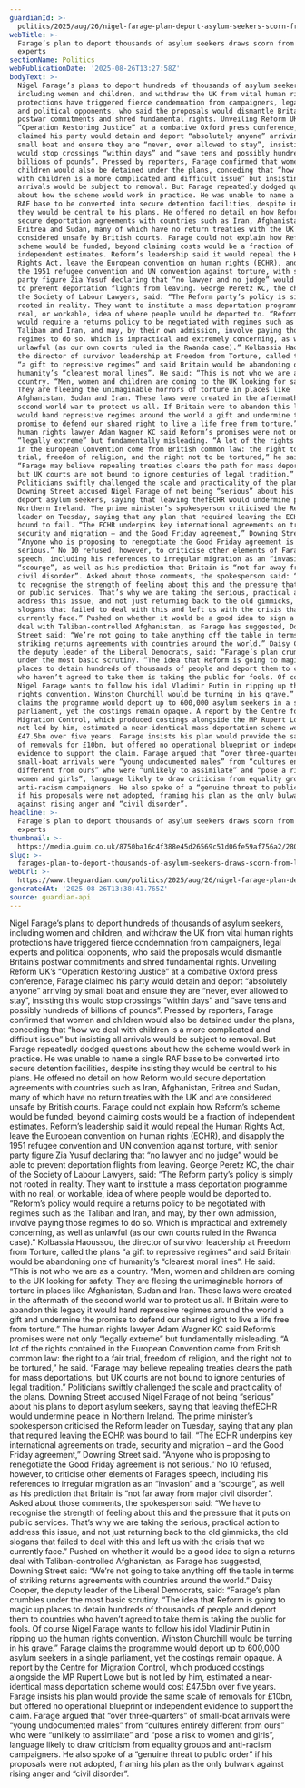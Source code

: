 ```yaml
---
guardianId: >-
  politics/2025/aug/26/nigel-farage-plan-deport-asylum-seekers-scorn-from-legal-experts
webTitle: >-
  Farage’s plan to deport thousands of asylum seekers draws scorn from legal
  experts
sectionName: Politics
webPublicationDate: '2025-08-26T13:27:58Z'
bodyText: >-
  Nigel Farage’s plans to deport hundreds of thousands of asylum seekers,
  including women and children, and withdraw the UK from vital human rights
  protections have triggered fierce condemnation from campaigners, legal experts
  and political opponents, who said the proposals would dismantle Britain’s
  postwar commitments and shred fundamental rights. Unveiling Reform UK’s
  “Operation Restoring Justice” at a combative Oxford press conference, Farage
  claimed his party would detain and deport “absolutely anyone” arriving by
  small boat and ensure they are “never, ever allowed to stay”, insisting this
  would stop crossings “within days” and “save tens and possibly hundreds of
  billions of pounds”. Pressed by reporters, Farage confirmed that women and
  children would also be detained under the plans, conceding that “how we deal
  with children is a more complicated and difficult issue” but insisting all
  arrivals would be subject to removal. But Farage repeatedly dodged questions
  about how the scheme would work in practice. He was unable to name a single
  RAF base to be converted into secure detention facilities, despite insisting
  they would be central to his plans. He offered no detail on how Reform would
  secure deportation agreements with countries such as Iran, Afghanistan,
  Eritrea and Sudan, many of which have no return treaties with the UK and are
  considered unsafe by British courts. Farage could not explain how Reform’s
  scheme would be funded, beyond claiming costs would be a fraction of
  independent estimates. Reform’s leadership said it would repeal the Human
  Rights Act, leave the European convention on human rights (ECHR), and disapply
  the 1951 refugee convention and UN convention against torture, with senior
  party figure Zia Yusuf declaring that “no lawyer and no judge” would be able
  to prevent deportation flights from leaving. George Peretz KC, the chair of
  the Society of Labour Lawyers, said: “The Reform party’s policy is simply not
  rooted in reality. They want to institute a mass deportation programme with no
  real, or workable, idea of where people would be deported to. “Reform’s policy
  would require a returns policy to be negotiated with regimes such as the
  Taliban and Iran, and may, by their own admission, involve paying those
  regimes to do so. Which is impractical and extremely concerning, as well as
  unlawful (as our own courts ruled in the Rwanda case).” Kolbassia Haoussou,
  the director of survivor leadership at Freedom from Torture, called the plans
  “a gift to repressive regimes” and said Britain would be abandoning one of
  humanity’s “clearest moral lines”. He said: “This is not who we are as a
  country. “Men, women and children are coming to the UK looking for safety.
  They are fleeing the unimaginable horrors of torture in places like
  Afghanistan, Sudan and Iran. These laws were created in the aftermath of the
  second world war to protect us all. If Britain were to abandon this legacy it
  would hand repressive regimes around the world a gift and undermine the
  promise to defend our shared right to live a life free from torture.” The
  human rights lawyer Adam Wagner KC said Reform’s promises were not only
  “legally extreme” but fundamentally misleading. “A lot of the rights contained
  in the European Convention come from British common law: the right to a fair
  trial, freedom of religion, and the right not to be tortured,” he said.
  “Farage may believe repealing treaties clears the path for mass deportations,
  but UK courts are not bound to ignore centuries of legal tradition.”
  Politicians swiftly challenged the scale and practicality of the plans.
  Downing Street accused Nigel Farage of not being “serious” about his plans to
  deport asylum seekers, saying that leaving thefECHR would undermine peace in
  Northern Ireland. The prime minister’s spokesperson criticised the Reform
  leader on Tuesday, saying that any plan that required leaving the ECHR was
  bound to fail. “The ECHR underpins key international agreements on trade,
  security and migration – and the Good Friday agreement,” Downing Street said.
  “Anyone who is proposing to renegotiate the Good Friday agreement is not
  serious.” No 10 refused, however, to criticise other elements of Farage’s
  speech, including his references to irregular migration as an “invasion” and a
  “scourge”, as well as his prediction that Britain is “not far away from major
  civil disorder”. Asked about those comments, the spokesperson said: “We have
  to recognise the strength of feeling about this and the pressure that it puts
  on public services. That’s why we are taking the serious, practical action to
  address this issue, and not just returning back to the old gimmicks, the old
  slogans that failed to deal with this and left us with the crisis that we
  currently face.” Pushed on whether it would be a good idea to sign a returns
  deal with Taliban-controlled Afghanistan, as Farage has suggested, Downing
  Street said: “We’re not going to take anything off the table in terms of
  striking returns agreements with countries around the world.” Daisy Cooper,
  the deputy leader of the Liberal Democrats, said: “Farage’s plan crumbles
  under the most basic scrutiny. “The idea that Reform is going to magic up
  places to detain hundreds of thousands of people and deport them to countries
  who haven’t agreed to take them is taking the public for fools. Of course
  Nigel Farage wants to follow his idol Vladimir Putin in ripping up the human
  rights convention. Winston Churchill would be turning in his grave.” Farage
  claims the programme would deport up to 600,000 asylum seekers in a single
  parliament, yet the costings remain opaque. A report by the Centre for
  Migration Control, which produced costings alongside the MP Rupert Lowe but is
  not led by him, estimated a near-identical mass deportation scheme would cost
  £47.5bn over five years. Farage insists his plan would provide the same scale
  of removals for £10bn, but offered no operational blueprint or independent
  evidence to support the claim. Farage argued that “over three-quarters” of
  small-boat arrivals were “young undocumented males” from “cultures entirely
  different from ours” who were “unlikely to assimilate” and “pose a risk to
  women and girls”, language likely to draw criticism from equality groups and
  anti-racism campaigners. He also spoke of a “genuine threat to public order”
  if his proposals were not adopted, framing his plan as the only bulwark
  against rising anger and “civil disorder”.
headline: >-
  Farage’s plan to deport thousands of asylum seekers draws scorn from legal
  experts
thumbnail: >-
  https://media.guim.co.uk/8750ba16c4f388e45d26569c51d06fe59af756a2/280_0_4310_3448/500.jpg
slug: >-
  farages-plan-to-deport-thousands-of-asylum-seekers-draws-scorn-from-legal-experts
webUrl: >-
  https://www.theguardian.com/politics/2025/aug/26/nigel-farage-plan-deport-asylum-seekers-scorn-from-legal-experts
generatedAt: '2025-08-26T13:38:41.765Z'
source: guardian-api
---
```

Nigel Farage’s plans to deport hundreds of thousands of asylum seekers, including women and children, and withdraw the UK from vital human rights protections have triggered fierce condemnation from campaigners, legal experts and political opponents, who said the proposals would dismantle Britain’s postwar commitments and shred fundamental rights. Unveiling Reform UK’s “Operation Restoring Justice” at a combative Oxford press conference, Farage claimed his party would detain and deport “absolutely anyone” arriving by small boat and ensure they are “never, ever allowed to stay”, insisting this would stop crossings “within days” and “save tens and possibly hundreds of billions of pounds”. Pressed by reporters, Farage confirmed that women and children would also be detained under the plans, conceding that “how we deal with children is a more complicated and difficult issue” but insisting all arrivals would be subject to removal. But Farage repeatedly dodged questions about how the scheme would work in practice. He was unable to name a single RAF base to be converted into secure detention facilities, despite insisting they would be central to his plans. He offered no detail on how Reform would secure deportation agreements with countries such as Iran, Afghanistan, Eritrea and Sudan, many of which have no return treaties with the UK and are considered unsafe by British courts. Farage could not explain how Reform’s scheme would be funded, beyond claiming costs would be a fraction of independent estimates. Reform’s leadership said it would repeal the Human Rights Act, leave the European convention on human rights (ECHR), and disapply the 1951 refugee convention and UN convention against torture, with senior party figure Zia Yusuf declaring that “no lawyer and no judge” would be able to prevent deportation flights from leaving. George Peretz KC, the chair of the Society of Labour Lawyers, said: “The Reform party’s policy is simply not rooted in reality. They want to institute a mass deportation programme with no real, or workable, idea of where people would be deported to. “Reform’s policy would require a returns policy to be negotiated with regimes such as the Taliban and Iran, and may, by their own admission, involve paying those regimes to do so. Which is impractical and extremely concerning, as well as unlawful (as our own courts ruled in the Rwanda case).” Kolbassia Haoussou, the director of survivor leadership at Freedom from Torture, called the plans “a gift to repressive regimes” and said Britain would be abandoning one of humanity’s “clearest moral lines”. He said: “This is not who we are as a country. “Men, women and children are coming to the UK looking for safety. They are fleeing the unimaginable horrors of torture in places like Afghanistan, Sudan and Iran. These laws were created in the aftermath of the second world war to protect us all. If Britain were to abandon this legacy it would hand repressive regimes around the world a gift and undermine the promise to defend our shared right to live a life free from torture.” The human rights lawyer Adam Wagner KC said Reform’s promises were not only “legally extreme” but fundamentally misleading. “A lot of the rights contained in the European Convention come from British common law: the right to a fair trial, freedom of religion, and the right not to be tortured,” he said. “Farage may believe repealing treaties clears the path for mass deportations, but UK courts are not bound to ignore centuries of legal tradition.” Politicians swiftly challenged the scale and practicality of the plans. Downing Street accused Nigel Farage of not being “serious” about his plans to deport asylum seekers, saying that leaving thefECHR would undermine peace in Northern Ireland. The prime minister’s spokesperson criticised the Reform leader on Tuesday, saying that any plan that required leaving the ECHR was bound to fail. “The ECHR underpins key international agreements on trade, security and migration – and the Good Friday agreement,” Downing Street said. “Anyone who is proposing to renegotiate the Good Friday agreement is not serious.” No 10 refused, however, to criticise other elements of Farage’s speech, including his references to irregular migration as an “invasion” and a “scourge”, as well as his prediction that Britain is “not far away from major civil disorder”. Asked about those comments, the spokesperson said: “We have to recognise the strength of feeling about this and the pressure that it puts on public services. That’s why we are taking the serious, practical action to address this issue, and not just returning back to the old gimmicks, the old slogans that failed to deal with this and left us with the crisis that we currently face.” Pushed on whether it would be a good idea to sign a returns deal with Taliban-controlled Afghanistan, as Farage has suggested, Downing Street said: “We’re not going to take anything off the table in terms of striking returns agreements with countries around the world.” Daisy Cooper, the deputy leader of the Liberal Democrats, said: “Farage’s plan crumbles under the most basic scrutiny. “The idea that Reform is going to magic up places to detain hundreds of thousands of people and deport them to countries who haven’t agreed to take them is taking the public for fools. Of course Nigel Farage wants to follow his idol Vladimir Putin in ripping up the human rights convention. Winston Churchill would be turning in his grave.” Farage claims the programme would deport up to 600,000 asylum seekers in a single parliament, yet the costings remain opaque. A report by the Centre for Migration Control, which produced costings alongside the MP Rupert Lowe but is not led by him, estimated a near-identical mass deportation scheme would cost £47.5bn over five years. Farage insists his plan would provide the same scale of removals for £10bn, but offered no operational blueprint or independent evidence to support the claim. Farage argued that “over three-quarters” of small-boat arrivals were “young undocumented males” from “cultures entirely different from ours” who were “unlikely to assimilate” and “pose a risk to women and girls”, language likely to draw criticism from equality groups and anti-racism campaigners. He also spoke of a “genuine threat to public order” if his proposals were not adopted, framing his plan as the only bulwark against rising anger and “civil disorder”.
